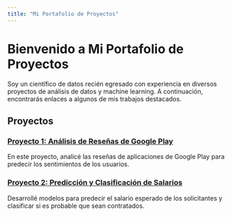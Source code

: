 ```yaml
---
title: "Mi Portafolio de Proyectos"
---
```


# Bienvenido a Mi Portafolio de Proyectos

Soy un científico de datos recién egresado con experiencia en diversos proyectos de análisis de datos y machine learning. A continuación, encontrarás enlaces a algunos de mis trabajos destacados.

## Proyectos

### [Proyecto 1: Análisis de Reseñas de Google Play](./projects/project_01/README.md)

En este proyecto, analicé las reseñas de aplicaciones de Google Play para predecir los sentimientos de los usuarios.

### [Proyecto 2: Predicción y Clasificación de Salarios](./projects/project_02/README.md)

Desarrollé modelos para predecir el salario esperado de los solicitantes y clasificar si es probable que sean contratados.

<!-- Agrega más proyectos según sea necesario -->
